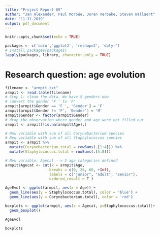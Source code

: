 ```yaml
---
title: "Project Report G9"
author: "Jan Alexander, Paul Morbée, Joren Verbeke, Steven Wallaert"
date: "11-11-2019"
output: pdf_document
---
```


```r
knitr::opts_chunk$set(echo = TRUE)
```

```r
packages <- c('coin','ggplot2', 'reshape2', 'dplyr')
# install.packages(packages)
lapply(packages, library, character.only = TRUE)
```

# Research question: age evolution

```r
filename <- "armpit.txt"
armpit <- read.table(filename)
# Step 1: clean the data. We have 5 genders now
# convert the gender 'F ' to 'F'
armpit[armpit$Gender == 'F ', 'Gender'] = 'F'
armpit[armpit$Gender != 'F', 'Gender'] = 'M'
armpit$Gender <- factor(armpit$Gender)
# drop the observation where gender and age were not filled out
armpit <- armpit[!is.na(armpit$Age),]
```
```r
# New variable with sum of all Corynebacterium species
# New variable with sum of all Staphylococcus species
armpit <- armpit %>% 
  mutate(Corynebacterium.total = rowSums(.[1:4])) %>%
  mutate(Staphylococcus.total = rowSums(.[5:8])) 

# New variable: Agecat --> 3 age categories defined
armpit$Agecat <- cut(x = armpit$Age, 
                    breaks = c(0, 26, 60, +Inf), 
                    labels = c("junior", "adult", "senior"), 
                    ordered_result = T )

AgeEvol <- ggplot(armpit, aes(x = Age)) +
  geom_line(aes(y = Staphylococcus.total), color = 'blue') +
  geom_line(aes(y = Corynebacterium.total), color = 'red')

boxplots <- ggplot(armpit, aes(x = Agecat, y=Staphylococcus.total))+
  geom_boxplot()
```
```r
AgeEvol
```

```r
boxplots
```




